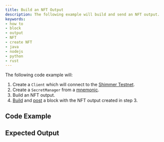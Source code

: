 ```yaml
---
title: Build an NFT Output
description: The following example will build and send an NFT output.
keywords:
- how to
- block
- output
- NFT
- create NFT
- java
- nodejs
- python
- rust
---
```


The following code example will:

1. Create a `Client` which will connect to the [Shimmer Testnet](https://api.testnet.shimmer.network).
2. Create a `SecretManager` from a [mnemonic](02_generate_mnemonic.mdx).
3. Build an NFT output.
3. [Build](07_create_block.mdx) and [post](08_post_block.mdx) a block with the NFT output created in step 3.

<IotaJs exampleURL="https://wiki.iota.org/iotajs/how_tos/mint_nft"/>

## Code Example

<Tabs groupId="language">
    <TabItem value="rust" label="Rust">
        <RustCode/>
    </TabItem>
    <TabItem value="nodejs" label="Nodejs">
        <NodejsCode/>
    </TabItem>
    <TabItem value="python" label="Python">
        <PythonCode/>
    </TabItem>
    <TabItem value="java" label="Java">
        <JavaCode/>
    </TabItem>
</Tabs>

## Expected Output

<Tabs groupId="language">
    <TabItem value="rust" label="Rust">
        <RustOutput/>
    </TabItem>
    <TabItem value="nodejs" label="Nodejs">
        <NodejsOutput/>
    </TabItem>
    <TabItem value="python" label="Python">
        <PythonOutput/>
    </TabItem>
    <TabItem value="java" label="Java">
        <JavaOutput/>
    </TabItem>
</Tabs>
